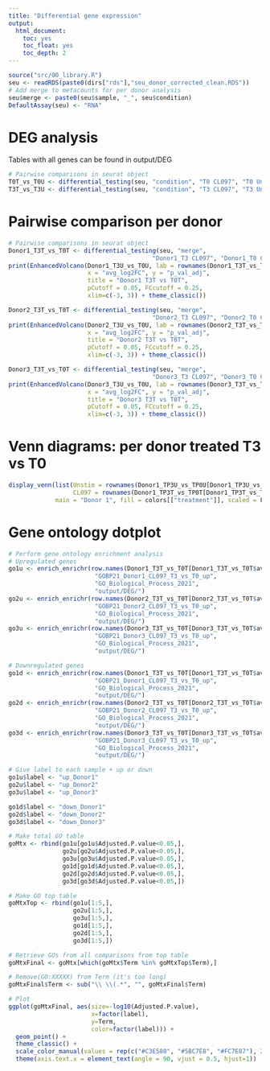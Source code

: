 ```yaml
---
title: "Differential gene expression"
output:
  html_document:
    toc: yes
    toc_float: yes
    toc_depth: 2
---
```


```r
source("src/00_library.R")
seu <- readRDS(paste0(dirs["rds"],"seu_donor_corrected_clean.RDS"))
# Add merge to metacounts for per donor analysis
seu$merge <- paste0(seu$sample, "_", seu$condition)
DefaultAssay(seu) <- "RNA"
```


# DEG analysis
Tables with all genes can be found in output/DEG
```r
# Pairwise comparisons in seurat object
T0T_vs_T0U <- differential_testing(seu, "condition", "T0 CL097", "T0 Unstim")
T3T_vs_T3U <- differential_testing(seu, "condition", "T3 CL097", "T3 Unstim")
```


# Pairwise comparison per donor
```r
# Pairwise comparisons in seurat object
Donor1_T3T_vs_T0T <- differential_testing(seu, "merge",
                                        "Donor1_T3 CL097", "Donor1_T0 CL097")
print(EnhancedVolcano(Donor1_T3U_vs_T0U, lab = rownames(Donor1_T3T_vs_T0T),
                      x = "avg_log2FC", y = "p_val_adj",
                      title = "Donor1 T3T vs T0T",
                      pCutoff = 0.05, FCcutoff = 0.25,
                      xlim=c(-3, 3)) + theme_classic())

Donor2_T3T_vs_T0T <- differential_testing(seu, "merge",
                                        "Donor2_T3 CL097", "Donor2_T0 CL097")
print(EnhancedVolcano(Donor2_T3U_vs_T0U, lab = rownames(Donor2_T3T_vs_T0T),
                      x = "avg_log2FC", y = "p_val_adj",
                      title = "Donor2 T3T vs T0T",
                      pCutoff = 0.05, FCcutoff = 0.25,
                      xlim=c(-3, 3)) + theme_classic())

Donor3_T3T_vs_T0T <- differential_testing(seu, "merge",
                                        "Donor3_T3 CL097", "Donor3_T0 CL097")
print(EnhancedVolcano(Donor3_T3U_vs_T0U, lab = rownames(Donor3_T3T_vs_T0T),
                      x = "avg_log2FC", y = "p_val_adj",
                      title = "Donor3 T3T vs T0T",
                      pCutoff = 0.05, FCcutoff = 0.25,
                      xlim=c(-3, 3)) + theme_classic())

```


# Venn diagrams: per donor treated T3 vs T0
```r
display_venn(list(Unstim = rownames(Donor1_TP3U_vs_TP0U[Donor1_TP3U_vs_TP0U$avg_log2FC>0,]),
                  CL097 = rownames(Donor1_TP3T_vs_TP0T[Donor1_TP3T_vs_TP0T$avg_log2FC>0,])),
             main = "Donor 1", fill = colors[["treatment"]], scaled = F)
```


# Gene ontology dotplot
```r
# Perform gene ontology enrichment analysis
# Upregulated genes
go1u <- enrich_enrichr(row.names(Donor1_T3T_vs_T0T[Donor1_T3T_vs_T0T$avg_log2FC>0,]),
                        "GOBP21_Donor1_CL097_T3_vs_T0_up",
                        "GO_Biological_Process_2021",
                        "output/DEG/")
go2u <- enrich_enrichr(row.names(Donor2_T3T_vs_T0T[Donor2_T3T_vs_T0T$avg_log2FC>0,]),
                        "GOBP21_Donor2_CL097_T3_vs_T0_up",
                        "GO_Biological_Process_2021",
                        "output/DEG/")
go3u <- enrich_enrichr(row.names(Donor3_T3T_vs_T0T[Donor3_T3T_vs_T0T$avg_log2FC>0,]),
                        "GOBP21_Donor3_CL097_T3_vs_T0_up",
                        "GO_Biological_Process_2021",
                        "output/DEG/")

# Downregulated genes
go1d <- enrich_enrichr(row.names(Donor1_T3T_vs_T0T[Donor1_T3T_vs_T0T$avg_log2FC<0,]),
                        "GOBP21_Donor1_CL097_T3_vs_T0_up",
                        "GO_Biological_Process_2021",
                        "output/DEG/")
go2d <- enrich_enrichr(row.names(Donor2_T3T_vs_T0T[Donor2_T3T_vs_T0T$avg_log2FC<0,]),
                        "GOBP21_Donor2_CL097_T3_vs_T0_up",
                        "GO_Biological_Process_2021",
                        "output/DEG/")
go3d <- enrich_enrichr(row.names(Donor3_T3T_vs_T0T[Donor3_T3T_vs_T0T$avg_log2FC<0,]),
                        "GOBP21_Donor3_CL097_T3_vs_T0_up",
                        "GO_Biological_Process_2021",
                        "output/DEG/")

# Give label to each sample + up or down
go1u$label <- "up_Donor1"
go2u$label <- "up_Donor2"
go3u$label <- "up_Donor3"

go1d$label <- "down_Donor1"
go2d$label <- "down_Donor2"
go3d$label <- "down_Donor3"

# Make total GO table
goMtx <- rbind(go1u[go1u$Adjusted.P.value<0.05,],
               go2u[go2u$Adjusted.P.value<0.05,],
               go3u[go3u$Adjusted.P.value<0.05,],
               go1d[go1d$Adjusted.P.value<0.05,],
               go2d[go2d$Adjusted.P.value<0.05,],
               go3d[go3d$Adjusted.P.value<0.05,])

# Make GO top table
goMtxTop <- rbind(go1u[1:5,],
                  go2u[1:5,],
                  go3u[1:5,],
                  go1d[1:5,],
                  go2d[1:5,],
                  go3d[1:5,])

# Retrieve GOs from all comparisons from top table
goMtxFinal <- goMtx[which(goMtx$Term %in% goMtxTop$Term),]

# Remove(GO:XXXXX) from Term (it's too long)
goMtxFinal$Term <- sub("\\ \\(.*", "", goMtxFinal$Term)

# Plot
ggplot(goMtxFinal, aes(size=-log10(Adjusted.P.value),
                       x=factor(label),
                       y=Term,
                       color=factor(label))) +
  geom_point() +
  theme_classic() +
  scale_color_manual(values = rep(c("#C3E580", "#5BC7E8", "#FC7E87"), 2)) +
  theme(axis.text.x = element_text(angle = 90, vjust = 0.5, hjust=1))
```

